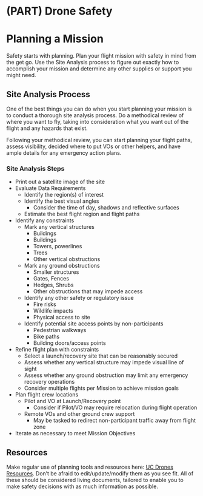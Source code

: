 # (PART) Drone Safety {-}

# Planning a Mission {#ch-mission}

Safety starts with planning.  Plan your flight mission with safety in mind from the get go.  Use the Site Analysis process to figure out exactly how to accomplish your mission and determine any other supplies or support you might need.


## Site Analysis Process
One of the best things you can do when you start planning your mission is to conduct a thorough site analysis process.  Do a methodical review of where you want to fly, taking into consideration what you want out of the flight and any hazards that exist.  

Following your methodical review, you can start planning your flight paths, assess visibility, decided where to put VOs or other helpers, and have ample details for any emergency action plans.

### Site Analysis Steps
- Print out a satellite image of the site
- Evaluate Data Requirements
    - Identify the region(s) of interest
    - Identify the best visual angles
        - Consider the time of day, shadows and reflective surfaces
    - Estimate the best flight region and flight paths
- Identify any constraints
    - Mark any vertical structures
        - Buildings
        - Buildings
        - Towers, powerlines
        - Trees
        - Other vertical obstructions
    - Mark any ground obstructions
        - Smaller structures
        - Gates, Fences
        - Hedges, Shrubs
        - Other obstructions that may impede access
    - Identify any other safety or regulatory issue
        - Fire risks
        - Wildlife impacts
        - Physical access to site
    - Identify potential site access points by non-participants
        - Pedestrian walkways
        - Bike paths
        - Building doors/access points
- Refine flight plan with constraints
    - Select a launch/recovery site that can be reasonably secured
    - Assess whether any vertical structure may impede visual line of sight
    - Assess whether any ground obstruction may limit any emergency recovery operations
    - Consider multiple flights per Mission to achieve mission goals
- Plan flight crew locations
    - Pilot and VO at Launch/Recovery point
        - Consider if Pilot/VO may require relocation during flight operation 
    - Remote VOs and other ground crew support
        - May be tasked to redirect non-participant traffic away from flight zone
- Iterate as necessary to meet Mission Objectives

## Resources

Make regular use of planning tools and resources here: [UC Drones Resources](https://ucdrones.github.io/ch-resources.html).  Don't be afraid to edit/update/modify them as you see fit.  All of these should be considered living documents, tailored to enable you to make safety decisions with as much information as possible.
